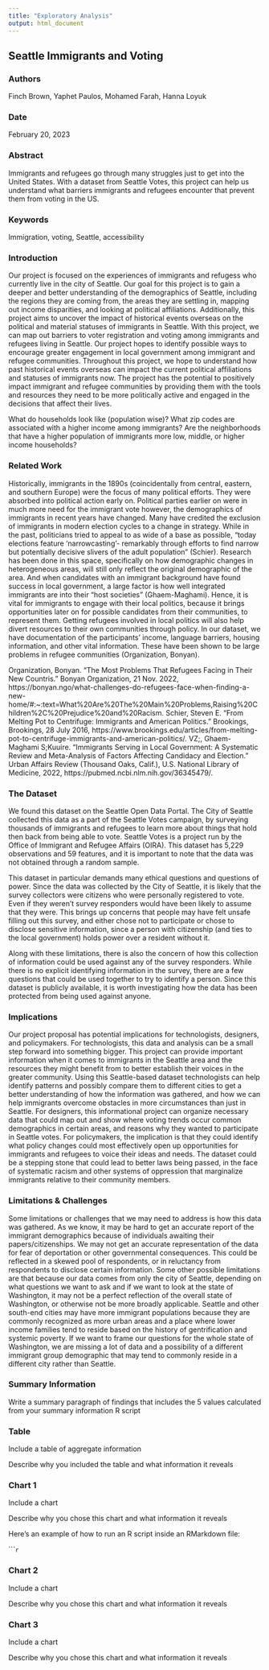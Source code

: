 ```yaml
---
title: "Exploratory Analysis"
output: html_document
---
```


## Seattle Immigrants and Voting

### Authors

Finch Brown, Yaphet Paulos, Mohamed Farah, Hanna Loyuk

### Date

February 20, 2023

### Abstract

Immigrants and refugees go through many struggles just to get into the United States. With a dataset from Seattle Votes, this project can help us understand what barriers immigrants and refugees encounter that prevent them from voting in the US.

### Keywords

Immigration, voting, Seattle, accessibility

### Introduction  

Our project is focused on the experiences of immigrants and refugess who currently live in the city of Seattle. Our goal for this project is to gain a deeper and better understanding of the demographics of Seattle, including the regions they are coming from, the areas they are settling in, mapping out income disparities, and looking at political affiliations. Additionally, this project aims to uncover the impact of historical events overseas on the political and material statuses of immigrants in Seattle. With this project, we can map out barriers to voter registration and voting among immigrants and refugees living in Seattle. Our project hopes to identify possible ways to encourage greater engagement in local government among immigrant and refugee communities. Throughout this project, we hope to understand how past historical events overseas can impact the current political affiliations and statuses of immigrants now. The project has the potential to positively impact immigrant and refugee communities by providing them with the tools and resources they need to be more politically active and engaged in the decisions that affect their lives.

What do households look like (population wise)?
What zip codes are associated with a higher income among immigrants?
Are the neighborhoods that have a higher population of immigrants more low, middle, or higher income households?

### Related Work  

Historically, immigrants in the 1890s (coincidentally from central, eastern, and southern Europe) were the focus of many political efforts. They were absorbed into political action early on. Political parties earlier on were in much more need for the immigrant vote however, the demographics of immigrants in recent years have changed. Many have credited the exclusion of immigrants in modern election cycles to a change in strategy. While in the past, politicians tried to appeal to as wide of a base as possible, “today elections feature ‘narrowcasting’- remarkably through efforts to find narrow but potentially decisive slivers of the adult population” (Schier). Research has been done in this space, specifically on how demographic changes in heterogeneous areas, will still only reflect the original demographic of the area. And when candidates with an immigrant background have found success in local government, a large factor is how well integrated immigrants are into their “host societies” (Ghaem-Maghami). Hence, it is vital for immigrants to engage with their local politics, because it brings opportunities later on for possible candidates from their communities, to represent them. Getting refugees involved in local politics will also help divert resources to their own communities through policy. In our dataset, we have documentation of the participants’ income, language barriers, housing information, and other vital information. These have been shown to be large problems in refugee communities (Organization, Bonyan).

Organization, Bonyan. “The Most Problems That Refugees Facing in Their New Countris.” Bonyan Organization, 21 Nov. 2022, https://bonyan.ngo/what-challenges-do-refugees-face-when-finding-a-new-home/#:~:text=What%20Are%20The%20Main%20Problems,Raising%20Children%2C%20Prejudice%20and%20Racism. 
Schier, Steven E. “From Melting Pot to Centrifuge: Immigrants and American Politics.” Brookings, Brookings, 28 July 2016, https://www.brookings.edu/articles/from-melting-pot-to-centrifuge-immigrants-and-american-politics/. VZ;, 
Ghaem-Maghami S;Kuuire. “Immigrants Serving in Local Government: A Systematic Review and Meta-Analysis of Factors Affecting Candidacy and Election.” Urban Affairs Review (Thousand Oaks, Calif.), U.S. National Library of Medicine, 2022, https://pubmed.ncbi.nlm.nih.gov/36345479/.

### The Dataset

We found this dataset on the Seattle Open Data Portal. The City of Seattle collected this data as a part of the Seattle Votes campaign, by surveying thousands of immigrants and refugees to learn more about things that hold then back from being able to vote. Seattle Votes is a project run by the Office of Immigrant and Refugee Affairs (OIRA). This dataset has 5,229 observations and 59 features, and it is important to note that the data was not obtained through a random sample.

This dataset in particular demands many ethical questions and questions of power. Since the data was collected by the City of Seattle, it is likely that the survey collectors were citizens who were personally registered to vote. Even if they weren't survey responders would have been likely to assume that they were. This brings up concerns that people may have felt unsafe filling out this survey, and either chose not to participate or chose to disclose sensitive information, since a person with citizenship (and ties to the local government) holds power over a resident without it.

Along with these limitations, there is also the concern of how this collection of information could be used against any of the survey responders. While there is no explicit identifying information in the survey, there are a few questions that could be used together to try to identify a person. Since this dataset is publicly available, it is worth investigating how the data has been protected from being used against anyone.

### Implications

Our project proposal has potential implications for technologists, designers, and policymakers. For technologists, this data and analysis can be a small step forward into something bigger. This project can provide important information when it comes to immigrants in the Seattle area and the resources they might benefit from to better establish their voices in the greater community. Using this Seattle-based dataset technologists can help identify patterns and possibly compare them to different cities to get a better understanding of how the information was gathered, and how we can help immigrants overcome obstacles in more circumstances than just in Seattle. For designers, this informational project can organize necessary data that could map out and show where voting trends occur common demographics in certain areas, and reasons why they wanted to participate in Seattle votes. For policymakers, the implication is that they could identify what policy changes could most effectively open up opportunities for immigrants and refugees to voice their ideas and needs. The dataset could be a stepping stone that could lead to better laws being passed, in the face of systematic racism and other systems of oppression that marginalize immigrants relative to their community members.


### Limitations & Challenges

Some limitations or challenges that we may need to address is how this data was gathered. As we know, it may be hard to get an accurate report of the immigrant demographics because of individuals awaiting their papers/citizenships. We may not get an accurate representation of the data for fear of deportation or other governmental consequences. This could be reflected in a skewed pool of respondents, or in reluctancy from respondents to disclose certain information. Some other possible limitations are that because our data comes from only the city of Seattle, depending on what questions we want to ask and if we want to look at the state of Washington, it may not be a perfect reflection of the overall state of Washington, or otherwise not be more broadly applicable. Seattle and other south-end cities may have more immigrant populations because they are commonly recognized as more urban areas and a place where lower income families tend to reside based on the history of gentrification and systemic poverty. If we want to frame our questions for the whole state of Washington, we are missing a lot of data and a possibility of a different immigrant group demographic that may tend to commonly reside in a different city rather than Seattle.

### Summary Information

Write a summary paragraph of findings that includes the 5 values calculated from your summary information R script



### Table

Include a table of aggregate information

Describe why you included the table and what information it reveals

### Chart 1

Include a chart

Describe why you chose this chart and what information it reveals

Here's an example of how to run an R script inside an RMarkdown file:

``````r
```

### Chart 2

Include a chart

Describe why you chose this chart and what information it reveals

### Chart 3

Include a chart

Describe why you chose this chart and what information it reveals
